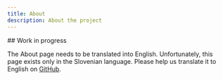 ```yaml
---
title: About
description: About the project
---
```




<Construction size='4rem' className='mx-auto' />

<section>
## Work in progress

The About page needs to be translated into English. Unfortunately, this page
exists only in the <Link href="/sl/o-projektu">Slovenian</Link> language. Please
help us translate it to English on
[GitHub](https://github.com/sledilnik/zdravniki/blob/master/src/content/en/about.md).

</section>
